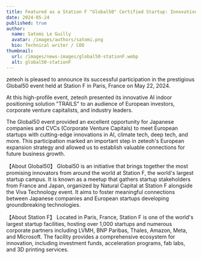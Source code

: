```yaml
---
title: Featured as a Station F "Global50" Certified Startup: Innovative AI Indoor Positioning Solution Gains International Recognition
date: 2024-05-24
published: true
author:
  name: Satomi Le Guilly
  avatar: /images/authors/satomi.png
  bio: Technical writer / COO
thumbnail:
  url: /images/news-images/global50-stationF.webp
  alt: global50-stationF
---
```


zeteoh is pleased to announce its successful participation in the prestigious Global50 event held at Station F in Paris, France on May 22, 2024.

At this high-profile event, zeteoh presented its innovative AI indoor positioning solution "TRAILS" to an audience of European investors, corporate venture capitalists, and industry leaders.

The Global50 event provided an excellent opportunity for Japanese companies and CVCs (Corporate Venture Capitals) to meet European startups with cutting-edge innovations in AI, climate tech, deep tech, and more. This participation marked an important step in zeteoh's European expansion strategy and allowed us to establish valuable connections for future business growth.

【About Global50】
Global50 is an initiative that brings together the most promising innovators from around the world at Station F, the world's largest startup campus. It is known as a meetup that gathers startup stakeholders from France and Japan, organized by Natural Capital at Station F alongside the Viva Technology event. It aims to foster meaningful connections between Japanese companies and European startups developing groundbreaking technologies.

【About Station F】
Located in Paris, France, Station F is one of the world's largest startup facilities, hosting over 1,000 startups and numerous corporate partners including LVMH, BNP Paribas, Thales, Amazon, Meta, and Microsoft. The facility provides a comprehensive ecosystem for innovation, including investment funds, acceleration programs, fab labs, and 3D printing services.